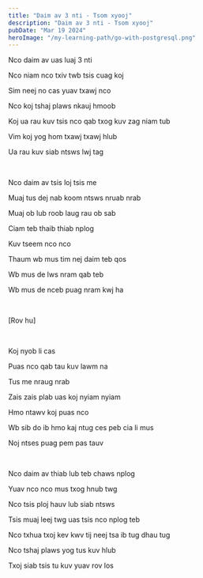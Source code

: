 ```yaml
---
title: "Daim av 3 nti - Tsom xyooj"
description: "Daim av 3 nti - Tsom xyooj"
pubDate: "Mar 19 2024"
heroImage: "/my-learning-path/go-with-postgresql.png"
---
```


Nco daim av uas luaj 3 nti

Nco niam nco txiv twb tsis cuag koj

Sim neej no cas yuav txawj nco

Nco koj tshaj plaws nkauj hmoob

Koj ua rau kuv tsis nco qab txog kuv zag niam tub

Vim koj yog hom txawj txawj hlub

Ua rau kuv siab ntsws lwj tag

<br />

Nco daim av tsis loj tsis me

Muaj tus dej nab koom ntsws nruab nrab

Muaj ob lub roob laug rau ob sab

Ciam teb thaib thiab nplog

Kuv tseem nco nco

Thaum wb mus tim nej daim teb qos

Wb mus de lws nram qab teb

Wb mus de nceb puag nram kwj ha

<br />

[Rov hu]

<br />

Koj nyob li cas

Puas nco qab tau kuv lawm na

Tus me nraug nrab

Zais zais plab uas koj nyiam nyiam

Hmo ntawv koj puas nco

Wb sib do ib hmo kaj ntug ces peb cia li mus

Noj ntses puag pem pas tauv

<br />

Nco daim av thiab lub teb chaws nplog

Yuav nco nco mus txog hnub twg

Nco tsis ploj hauv lub siab ntsws

Tsis muaj leej twg uas tsis nco nplog teb

Nco txhua txoj kev kwv tij neej tsa ib tug dhau tug

Nco tshaj plaws yog tus kuv hlub

Txoj siab tsis tu kuv yuav rov los
